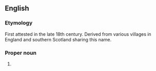 ==English==
{{wikipedia}}

===Etymology===
First attested in the late 18th century.  Derived from various villages in England and southern Scotland sharing this name.

===Proper noun===
{{en-proper noun}}

# {{surname|from=Old English}}
{{count page|[[Wiktionary:Page count]]}}
